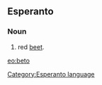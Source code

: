 ==Esperanto==
===Noun===
# red [[beet]].

[[eo:beto]]
[[Category:Esperanto language]]
{{Universala Vortaro}}